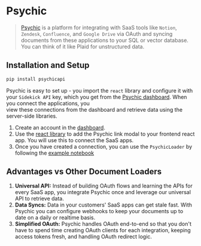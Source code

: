 # Psychic

>[Psychic](https://www.psychic.dev/) is a platform for integrating with SaaS tools like `Notion`, `Zendesk`, 
> `Confluence`, and `Google Drive` via OAuth and syncing documents from these applications to your SQL or vector
> database. You can think of it like Plaid for unstructured data. 

## Installation and Setup

```bash
pip install psychicapi
```

Psychic is easy to set up - you import the `react` library and configure it with your `Sidekick API` key, which you get 
from the [Psychic dashboard](https://dashboard.psychic.dev/). When you connect the applications, you  
view these connections from the dashboard and retrieve data using the server-side libraries.
 
1. Create an account in the [dashboard](https://dashboard.psychic.dev/).
2. Use the [react library](https://docs.psychic.dev/sidekick-link) to add the Psychic link modal to your frontend react app. You will use this to connect the SaaS apps.
3. Once you have created a connection, you can use the `PsychicLoader` by following the [example notebook](/docs/modules/indexes/document_loaders/examples/psychic.ipynb)


## Advantages vs Other Document Loaders

1.	**Universal API:** Instead of building OAuth flows and learning the APIs for every SaaS app, you integrate Psychic once and leverage our universal API to retrieve data.
2.	**Data Syncs:** Data in your customers' SaaS apps can get stale fast. With Psychic you can configure webhooks to keep your documents up to date on a daily or realtime basis.
3.	**Simplified OAuth:** Psychic handles OAuth end-to-end so that you don't have to spend time creating OAuth clients for each integration, keeping access tokens fresh, and handling OAuth redirect logic.